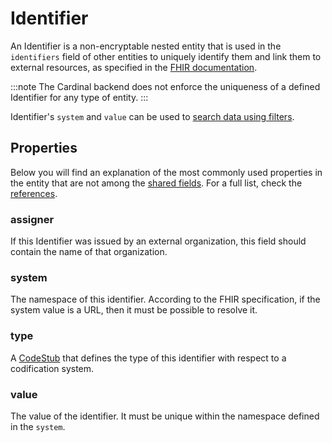 # Identifier

An Identifier is a non-encryptable nested entity that is used in the `identifiers` field of other entities to 
uniquely identify them and link them to external resources, as specified in the [FHIR documentation](https://build.fhir.org/datatypes.html#Identifier).

:::note
The Cardinal backend does not enforce the uniqueness of a defined Identifier for any type of entity.
:::

Identifier's `system` and `value` can be used to [search data using filters](/how-to/querying-data).

## Properties

Below you will find an explanation of the most commonly used properties in the entity that are not among the
[shared fields](/explanations/data-model/#shared-fields). For a full list, check the [references](TODO).

### assigner
If this Identifier was issued by an external organization, this field should contain the name of that organization.

### system
The namespace of this identifier. According to the FHIR specification, if the system value is a URL, then it must be
possible to resolve it.

### type
A [CodeStub](/explanations/data-model/codestub) that defines the type of this identifier with respect to a
codification system.

### value
The value of the identifier. It must be unique within the namespace defined in the `system`.
